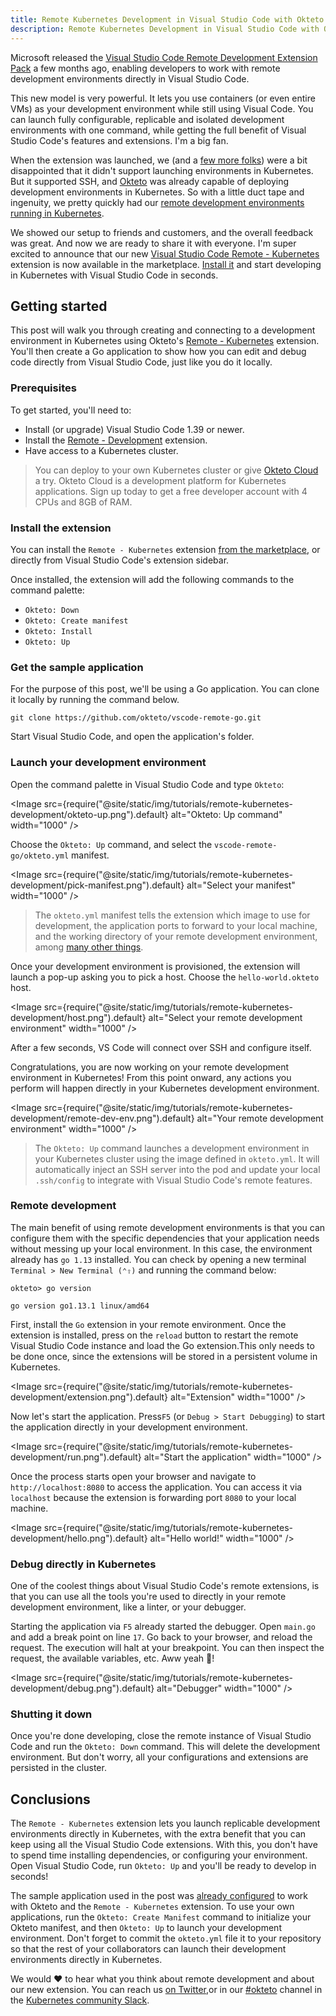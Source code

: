 ```yaml
---
title: Remote Kubernetes Development in Visual Studio Code with Okteto
description: Remote Kubernetes Development in Visual Studio Code with Okteto
---
```



Microsoft released the [Visual Studio Code Remote Development Extension Pack](https://marketplace.visualstudio.com/items?itemName=ms-vscode-remote.vscode-remote-extensionpack) a few months ago, enabling developers to work with remote development environments directly in Visual Studio Code.

This new model is very powerful. It lets you use containers (or even entire VMs) as your development environment while still using Visual Code. You can launch fully configurable, replicable and isolated development environments with one command, while getting the full benefit of Visual Studio Code's features and extensions. I'm a big fan.

When the extension was launched, we (and a [few more folks](https://github.com/microsoft/vscode-remote-release/issues/12)) were a bit disappointed that it didn't support launching environments in Kubernetes. But it supported SSH, and [Okteto](https://github.com/okteto/okteto) was already capable of deploying development environments in Kubernetes. So with a little duct tape and ingenuity, we pretty quickly had our [remote development environments running in Kubernetes](/blog/vs-code-remote-development-in-kubernetes/).

We showed our setup to friends and customers, and the overall feedback was great. And now we are ready to share it with everyone. I'm super excited to announce that our new [Visual Studio Code Remote - Kubernetes](https://marketplace.visualstudio.com/items?itemName=okteto.remote-kubernetes) extension is now available in the marketplace. [Install it](https://marketplace.visualstudio.com/items?itemName=okteto.remote-kubernetes#installation) and start developing in Kubernetes with Visual Studio Code in seconds.

## Getting started

This post will walk you through creating and connecting to a development environment in Kubernetes using Okteto's [Remote - Kubernetes](https://marketplace.visualstudio.com/items?itemName=okteto.remote-kubernetes) extension. You'll then create a Go application to show how you can edit and debug code directly from Visual Studio Code, just like you do it locally.

### Prerequisites

To get started, you'll need to:

-   Install (or upgrade) Visual Studio Code 1.39 or newer.
-   Install the [Remote - Development](https://marketplace.visualstudio.com/items?itemName=ms-vscode-remote.vscode-remote-extensionpack) extension.
-   Have access to a Kubernetes cluster.

> You can deploy to your own Kubernetes cluster or give [Okteto Cloud](https://www.okteto.com) a try. Okteto Cloud is a development platform for Kubernetes applications. Sign up today to get a free developer account with 4 CPUs and 8GB of RAM.

### Install the extension

You can install the `Remote - Kubernetes` extension [from the marketplace](https://marketplace.visualstudio.com/items?itemName=okteto.remote-kubernetes), or directly from Visual Studio Code's extension sidebar.

Once installed, the extension will add the following commands to the command palette:

-   `Okteto: Down`
-   `Okteto: Create manifest`
-   `Okteto: Install`
-   `Okteto: Up`

### Get the sample application

For the purpose of this post, we'll be using a Go application. You can clone it locally by running the command below.

```
git clone https://github.com/okteto/vscode-remote-go.git
```

Start Visual Studio Code, and open the application's folder.

### Launch your development environment

Open the command palette in Visual Studio Code and type `Okteto`:

<Image
  src={require("@site/static/img/tutorials/remote-kubernetes-development/okteto-up.png").default}
  alt="Okteto: Up command"
  width="1000"
/>

Choose the `Okteto: Up` command, and select the `vscode-remote-go/okteto.yml` manifest.

<Image
  src={require("@site/static/img/tutorials/remote-kubernetes-development/pick-manifest.png").default}
  alt="Select your manifest"
  width="1000"
/>

> The `okteto.yml` manifest tells the extension which image to use for development, the application ports to forward to your local machine, and the working directory of your remote development environment, among [many other things](/docs/reference/manifest/).

Once your development environment is provisioned, the extension will launch a pop-up asking you to pick a host. Choose the `hello-world.okteto` host.

<Image
  src={require("@site/static/img/tutorials/remote-kubernetes-development/host.png").default}
  alt="Select your remote development environment"
  width="1000"
/>

After a few seconds, VS Code will connect over SSH and configure itself.

Congratulations, you are now working on your remote development environment in Kubernetes! From this point onward, any actions you perform will happen directly in your Kubernetes development environment.

<Image
  src={require("@site/static/img/tutorials/remote-kubernetes-development/remote-dev-env.png").default}
  alt="Your remote development environment"
  width="1000"
/>

> The `Okteto: Up` command launches a development environment in your Kubernetes cluster using the image defined in `okteto.yml`. It will automatically inject an SSH server into the pod and update your local `.ssh/config` to integrate with Visual Studio Code's remote features.

### Remote development

The main benefit of using remote development environments is that you can configure them with the specific dependencies that your application needs without messing up your local environment. In this case, the environment already has `go 1.13` installed. You can check by opening a new terminal `Terminal > New Terminal (⌃⇧)` and running the command below:

```
okteto> go version
```

```
go version go1.13.1 linux/amd64
```

First, install the `Go` extension in your remote environment. Once the extension is installed, press on the `reload` button to restart the remote Visual Studio Code instance and load the Go extension.This only needs to be done once, since the extensions will be stored in a persistent volume in Kubernetes.

<Image
  src={require("@site/static/img/tutorials/remote-kubernetes-development/extension.png").default}
  alt="Extension"
  width="1000"
/>

Now let's start the application. Press`F5` (or `Debug > Start Debugging`) to start the application directly in your development environment.

<Image
  src={require("@site/static/img/tutorials/remote-kubernetes-development/run.png").default}
  alt="Start the application"
  width="1000"
/>

Once the process starts open your browser and navigate to `http://localhost:8080` to access the application. You can access it via `localhost` because the extension is forwarding port `8080` to your local machine.

<Image
  src={require("@site/static/img/tutorials/remote-kubernetes-development/hello.png").default}
  alt="Hello world!"
  width="1000"
/>

### Debug directly in Kubernetes

One of the coolest things about Visual Studio Code's remote extensions, is that you can use all the tools you're used to directly in your remote development environment, like a linter, or your debugger.

Starting the application via `F5` already started the debugger. Open `main.go` and add a break point on line `17`. Go back to your browser, and reload the request. The execution will halt at your breakpoint. You can then inspect the request, the available variables, etc. Aww yeah 🥳!


<Image
  src={require("@site/static/img/tutorials/remote-kubernetes-development/debug.png").default}
  alt="Debugger"
  width="1000"
/>


### Shutting it down

Once you're done developing, close the remote instance of Visual Studio Code and run the `Okteto: Down` command. This will delete the development environment. But don't worry, all your configurations and extensions are persisted in the cluster.

## Conclusions

The `Remote - Kubernetes` extension lets you launch replicable development environments directly in Kubernetes, with the extra benefit that you can keep using all the Visual Studio Code extensions. With this, you don't have to spend time installing dependencies, or configuring your environment. Open Visual Studio Code, run `Okteto: Up` and you'll be ready to develop in seconds!

The sample application used in the post was [already configured](https://github.com/okteto/go-getting-started/) to work with Okteto and the `Remote - Kubernetes` extension. To use your own applications, run the `Okteto: Create Manifest` command to initialize your Okteto manifest, and then `Okteto: Up` to launch your development environment. Don't forget to commit the `okteto.yml` file it to your repository so that the rest of your collaborators can launch their development environments directly in Kubernetes.

We would ❤️ to hear what you think about remote development and about our new extension. You can reach us [on Twitter](https://twitter.com/oktetohq),or in our [#okteto](https://kubernetes.slack.com/messages/CM1QMQGS0/) channel in the [Kubernetes community Slack](http://slack.k8s.io/).
